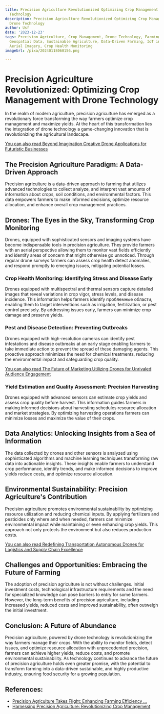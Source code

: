 ```yaml
---
title: Precision Agriculture Revolutionized Optimizing Crop Management with Drone
  Technology
description: Precision Agriculture Revolutionized Optimizing Crop Management with
  Drone Technology
author: Usf
date: '2023-12-23'
tags: Precision Agriculture, Crop Management, Drone Technology, Farming Automation,
  Geospatial Data, Sustainable Agriculture, Data-Driven Farming, IoT in Agriculture,
  Aerial Imagery, Crop Health Monitoring
imageUrl: /pixa/20240118060156.png

---
```

# Precision Agriculture Revolutionized: Optimizing  Crop Management with Drone Technology

In the realm of modern agriculture,  precision agriculture has emerged as a revolutionary force transforming the way farmers optimize crop management and maximize yields. At the heart of this transformation lies the integration of drone technology a game-changing innovation that is revolutionizing the agricultural landscape.

[You can also read Beyond Imagination Creative Drone Applications for Futuristic Businesses](Beyond%20Imagination%20Creative%20Drone%20Applications%20for%20Futuristic%20Businesses)


## The Precision Agriculture Paradigm:  A Data-Driven Approach

Precision agriculture is a data-driven approach  to farming that utilizes advanced technologies to collect analyze,  and  interpret vast amounts of  information about crops, soil  conditions, and environmental factors.  This data empowers farmers to make informed decisions, optimize  resource allocation, and enhance overall crop management  practices.

## Drones: The Eyes in the Sky, Transforming Crop Monitoring

Drones,  equipped with sophisticated sensors  and imaging systems have become indispensable tools in precision agriculture.  They provide farmers with an aerial perspective allowing them to monitor vast fields efficiently and identify areas of concern that might otherwise go unnoticed. Through regular drone surveys farmers can assess crop health detect anomalies, and respond promptly to  emerging issues, mitigating  potential  losses.

### Crop Health Monitoring: Identifying  Stress and Disease  Early

Drones equipped with multispectral  and  thermal sensors capture detailed images that reveal variations in crop vigor, stress levels,  and disease incidence. This information helps  farmers identify проблемные области, enabling them to target interventions such as irrigation, fertilization, or pest control precisely. By addressing issues early, farmers can minimize crop damage and preserve  yields.

### Pest and Disease Detection: Preventing Outbreaks

Drones equipped with  high-resolution cameras can identify pest infestations and disease outbreaks at an early  stage enabling  farmers to take immediate action to prevent the spread of these damaging  agents. This proactive approach minimizes the need for chemical treatments, reducing the environmental impact and safeguarding crop quality.

[You can also read The Future of Marketing  Utilizing Drones for Unrivaled Audience Engagement](The%20Future%20of%20Marketing%20Utilizing%20Drones%20for%20Unrivaled%20Audience%20Engagement)


### Yield Estimation and Quality Assessment: Precision Harvesting

Drones equipped with advanced sensors can estimate crop yields and assess  crop quality  before harvest. This information guides farmers in making informed decisions about harvesting  schedules resource allocation and market strategies. By optimizing harvesting operations farmers can minimize losses and maximize the  value of their crops.

## Data Analytics: Unlocking Insights from a Sea of Information

The data collected by  drones and other sensors is analyzed using sophisticated algorithms  and machine learning techniques transforming raw data  into actionable  insights.  These insights enable farmers to understand crop performance, identify trends, and make informed decisions to improve yields reduce costs, and optimize resource allocation.

## Environmental Sustainability: Precision Agriculture's Contribution

Precision agriculture promotes environmental sustainability by optimizing resource utilization and reducing chemical inputs. By applying fertilizers and pesticides only where and  when needed, farmers can minimize environmental impact while maintaining or even enhancing crop yields. This approach not only protects the environment but also  reduces  production costs.

[You can also read Redefining Transportation Autonomous Drones for  Logistics and Supply Chain Excellence](Redefining%20Transportation%20Autonomous%20Drones%20for%20Logistics%20and%20Supply%20Chain%20Excellence)


##  Challenges and Opportunities: Embracing the  Future  of Farming

The  adoption of precision agriculture is not without challenges. Initial investment costs, technological infrastructure requirements and the need for specialized knowledge can pose barriers to entry for some farmers. However, the  long-term benefits of precision agriculture, including increased  yields, reduced costs and improved sustainability, often outweigh the  initial investment.

## Conclusion: A Future of Abundance

Precision agriculture,  powered by drone technology is  revolutionizing the way farmers  manage their crops.  With the ability to monitor fields,  detect issues, and optimize resource allocation with unprecedented precision, farmers can achieve higher yields, reduce costs,  and promote environmental  sustainability. As technology continues to advance the future of  precision agriculture holds even  greater promise, with the potential to transform farming  into a data-driven  sustainable, and highly productive industry, ensuring  food security for a growing population.

## References:
- [Precision Agriculture Takes Flight: Enhancing Farming Efficiency ...](https://www.emsnow.com/precision-agriculture-takes-flight-enhancing-farming-efficiency-with-drone-technology/)
- [Harnessing Precision Agriculture: Revolutionizing Crop Management](https://www.linkedin.com/pulse/harnessing-precision-agriculture-revolutionizing-crop-jayprakash-shet)
